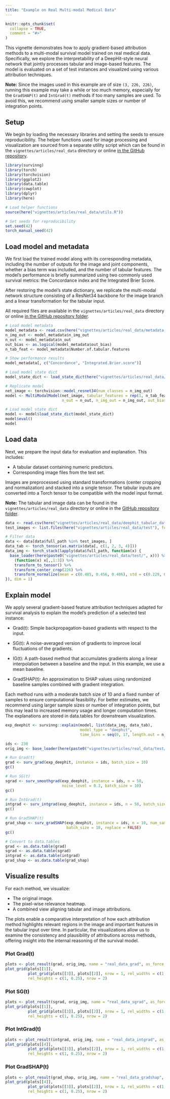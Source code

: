 ```yaml
---
title: "Example on Real Multi-modal Medical Data"
---
```


```r
knitr::opts_chunk$set(
  collapse = TRUE,
  comment = "#>"
)
```

This vignette demonstrates how to apply gradient-based attribution methods to a multi-modal survival model trained on real medical data. Specifically, we explore the interpretability of a DeepHit-style neural network that jointly processes tabular and image-based features. The model is evaluated on a set of test instances and visualized using various attribution techniques.

**Note:** Since the images used in this example are of size `(3, 226, 226)`, 
running this example may take a while or too much memory, especially for the 
`GradSHAP(t)` and `IntGrad(t)` methods if too many samples are used. To avoid
this, we recommend using smaller sample sizes or number of integration points.

## Setup

We begin by loading the necessary libraries and setting the seeds to ensure reproducibility. The helper functions used for image processing and visualization are sourced from a separate utility script
which can be found in the `vignettes/articles/real_data` directory or online 
[in the GitHub repository](https://github.com/bips-hb/survinng/blob/2640cffaba38e81d6b6f2ee3051b2d9f44d0f86f/vignettes/articles/real_data/utils.R).

```r
library(survinng)
library(torch)
library(torchvision)
library(ggplot2)
library(data.table)
library(cowplot)
library(dplyr)
library(here)

# Load helper functions
source(here("vignettes/articles/real_data/utils.R"))

# Set seeds for reproducibility
set.seed(42)
torch_manual_seed(42)
```


## Load model and metadata

We first load the trained model along with its corresponding metadata, including 
the number of outputs for the image and joint components, whether a bias term 
was included, and the number of tabular features. The model’s performance is 
briefly summarized using two commonly used survival metrics: the Concordance 
index and the Integrated Brier Score.

After restoring the model’s state dictionary, we replicate the multi-modal 
network structure consisting of a ResNet34 backbone for the image branch and a 
linear transformation for the tabular input.

All required files are available in the `vignettes/articles/real_data` directory 
or online [in the GitHub repository folder](https://github.com/bips-hb/survinng/tree/2640cffaba38e81d6b6f2ee3051b2d9f44d0f86f/vignettes/articles/real_data).

```r
# Load model metadata
model_metadata <- read.csv(here("vignettes/articles/real_data/metadata.csv"))
n_img_out <- model_metadata$n_img_out
n_out <- model_metadata$n_out
out_bias <- as.logical(model_metadata$out_bias)
n_tab_feat <- model_metadata$Number.of.tabular.features

# Show performance results
model_metadata[, c("Concordance", "Integrated.Brier.score")]

# Load model state dict
model_state_dict <- load_state_dict(here("vignettes/articles/real_data/model.pt"))

# Replicate model
net_image <- torchvision::model_resnet34(num_classes = n_img_out)
model <- MultiModalModel(net_image, tabular_features = rep(1, n_tab_feat),
                         n_out = n_out, n_img_out = n_img_out, out_bias = out_bias)

# Load model state dict
model <- model$load_state_dict(model_state_dict)
model$eval()
model
```

## Load data

Next, we prepare the input data for evaluation and explanation. This includes:

* A tabular dataset containing numeric predictors.
* Corresponding image files from the test set.

Images are preprocessed using standard transformations (center cropping and 
normalization) and stacked into a single tensor. The tabular inputs are 
converted into a Torch tensor to be compatible with the model input format.

**Note:** The tabular and image data can be found in the `vignettes/articles/real_data` 
directory or online in the [GitHub repository folder](https://github.com/bips-hb/survinng/tree/2640cffaba38e81d6b6f2ee3051b2d9f44d0f86f/vignettes/articles/real_data).

```r
data <- read.csv(here("vignettes/articles/real_data/deephit_tabular_data.csv"))
test_images <- list.files(here("vignettes/articles/real_data/test"), full.names = FALSE)

# Filter data
data <- data[data$full_path %in% test_images, ]
data_tab <- torch_tensor(as.matrix(data[, c(1, 2, 3, 4)]))
data_img <- torch_stack(lapply(data$full_path, function(x) {
  base_loader(here(paste0("vignettes/articles/real_data/test/", x))) %>%
    (function(x) x[,,1:3]) %>%
    transform_to_tensor() %>%
    transform_center_crop(226) %>%
    transform_normalize(mean = c(0.485, 0.456, 0.406), std = c(0.229, 0.224, 0.225))
}), dim = 1)
```

## Explain model

We apply several gradient-based feature attribution techniques adapted for survival 
analysis to explain the model's prediction of a selected test instance:

* Grad(t): Simple backpropagation-based gradients with respect to the input.

* SG(t): A noise-averaged version of gradients to improve local fluctuations of
the gradients.

* IG(t): A path-based method that accumulates gradients along a linear 
interpolation between a baseline and the input. In this example, we use a 
mean baseline.

* GradSHAP(t): An approximation to SHAP values using randomized baseline samples 
combined with gradient integration.

Each method runs with a moderate batch size of 10 and a fixed number of samples 
to ensure computational feasibility. For better estimates, we recommend using
larger sample sizes or number of integration points, but this may lead to
increased memory usage and longer computation times. The explanations are 
stored in data.tables for downstream visualization.

```r
exp_deephit <- survinng::explain(model, list(data_img, data_tab), 
                                 model_type = "deephit",
                                 time_bins = seq(0, 17, length.out = n_out))

ids <- 230
orig_img <- base_loader(here(paste0("vignettes/articles/real_data/test/", data[ids, ]$full_path)))

# Run Grad(t)
grad <- surv_grad(exp_deephit, instance = ids, batch_size = 10)
gc()

# Run SG(t)
sgrad <- surv_smoothgrad(exp_deephit, instance = ids, n = 50, 
                         noise_level = 0.3, batch_size = 10)
gc()

# Run IntGrad(t)
intgrad <- surv_intgrad(exp_deephit, instance = ids, n = 50, batch_size = 10) 
gc()

# Run GradSHAP(t)
grad_shap <- surv_gradSHAP(exp_deephit, instance = ids, n = 10, num_samples = 50, 
                           batch_size = 10, replace = FALSE) 
gc()

# Convert to data.tables
grad <- as.data.table(grad)
sgrad <- as.data.table(sgrad)
intgrad <- as.data.table(intgrad)
grad_shap <- as.data.table(grad_shap)
```

## Visualize results

For each method, we visualize:

* The original image.
* The pixel-wise relevance heatmap.
* A combined view aligning tabular and image attributions.

The plots enable a comparative interpretation of how each attribution method
highlights relevant regions in the image and important features in the tabular 
input over time. In particular, the visualizations allow us to examine the 
consistency and plausibility of attributions across methods, offering insight 
into the internal reasoning of the survival model.


### Plot Grad(t)

```r
plots <- plot_result(grad, orig_img, name = "real_data_grad", as_force = FALSE)
plot_grid(plots[[1]], 
          plot_grid(plots[[3]], plots[[2]], nrow = 1, rel_widths = c(1, 7)),
          rel_heights = c(1, 0.25), nrow = 2)
```

### Plot SG(t)

```r
plots <- plot_result(sgrad, orig_img, name = "real_data_sgrad", as_force = FALSE)
plot_grid(plots[[1]], 
          plot_grid(plots[[3]], plots[[2]], nrow = 1, rel_widths = c(1, 7)),
          rel_heights = c(1, 0.25), nrow = 2)
```

### Plot IntGrad(t)

```r
plots <- plot_result(intgrad, orig_img, name = "real_data_intgrad", as_force = TRUE)
plot_grid(plots[[4]], 
          plot_grid(plots[[3]], plots[[2]], nrow = 1, rel_widths = c(1, 7)),
          rel_heights = c(1, 0.25), nrow = 2)
```

### Plot GradSHAP(t)

```r
plots <- plot_result(grad_shap, orig_img, name = "real_data_gradshap", as_force = TRUE)
plot_grid(plots[[4]], 
          plot_grid(plots[[3]], plots[[2]], nrow = 1, rel_widths = c(1, 7)),
          rel_heights = c(1, 0.25), nrow = 2)
```
